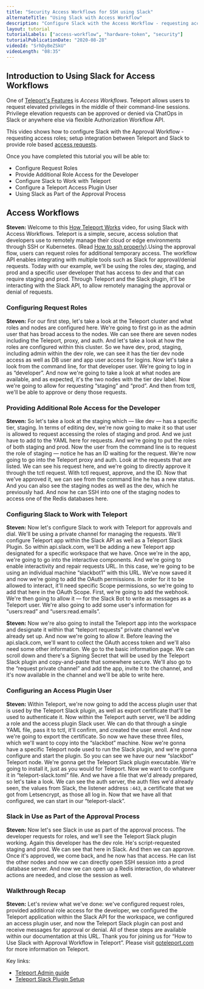 ```yaml
---
title: "Security Access Workflows for SSH using Slack"
alternateTitle: "Using Slack with Access Workflow"
description: "Configure Slack with the Access Workflow - requesting access roles; setup integration between Teleport and Slack to provide RBAC requests."
layout: tutorial
tutorialLabels: ["access-workflow", "hardware-token", "security"]
tutorialPublicationDate: "2020-08-28"
videoId: "SrhDyBeZSkU"
videoLength: "08:35"
---
```


## Introduction to Using Slack for Access Workflows

One of [Teleport's Features](/features/) is _Access Workflows_.
Teleport allows users to request elevated privileges in the middle of their
command-line sessions. Privilege elevation requests can be approved or denied
via ChatOps in Slack or anywhere else via flexible Authorization Workflow API.

This video shows how to configure Slack with the Approval Workflow - requesting access roles; setup integration between Teleport and Slack to provide role based [access requests](/features/access-requests/).

Once you have completed this tutorial you will be able to:

- Configure Request Roles
- Provide Additional Role Access for the Developer
- Configure Slack to Work with Teleport
- Configure a Teleport Access Plugin User
- Using Slack as Part of the Approval Process

## Access Workflows

**Steven:** Welcome to this [How Teleport Works](/how-it-works/) video, for using Slack with Access Workflows. Teleport is a simple, secure, access solution that developers use to remotely manage their cloud or edge environments through SSH or Kubernetes. (Read [How to ssh properly](https://goteleport.com/blog/how-to-ssh-properly/)).Using the approval flow, users can request roles for additional temporary access. The workflow API enables integrating with multiple tools such as Slack for approval/denial requests. Today with our example, we'll be using the roles dev, staging, and prod and a specific user developer that has access to dev and that can require staging and prod. Through Teleport and the Slack plugin, it'll be interacting with the Slack API, to allow remotely managing the approval or denial of requests.

### Configuring Request Roles

**Steven:** For our first step, let's take a look at the Teleport cluster and what roles and nodes are configured here. We're going to first go in as the admin user that has broad access to the nodes. We can see there are seven nodes including the Teleport, proxy, and auth. And let's take a look at how the roles are configured within this cluster. So we have dev, prod, staging, including admin within the dev role, we can see it has the tier dev node access as well as DB user and app user access for logins. Now let's take a look from the command line, for that developer user. We're going to log in as “developer”. And now we're going to take a look at what nodes are available, and as expected, it's the two nodes with the tier dev label. Now we're going to allow for requesting “staging” and “prod”. And then from tctl, we'll be able to approve or deny those requests.

### Providing Additional Role Access for the Developer

**Steven:** So let's take a look at the staging which — like dev — has a specific tier, staging. In terms of editing dev, we're now going to make it so that user is allowed to request accessing the roles of staging and prod. And we just have to add to the YAML here for requests. And we're going to put the roles of both staging and prod. Now the user from the command line is to request the role of staging — notice he has an ID waiting for the request. We're now going to go into the Teleport proxy and auth. Look at the requests that are listed. We can see his request here, and we're going to directly approve it through the tctl request. With tctl request, approve, and the ID. Now that we've approved it, we can see from the command line he has a new status. And you can also see the staging nodes as well as the dev, which he previously had. And now he can SSH into one of the staging nodes to access one of the Redis databases here.

### Configuring Slack to Work with Teleport

**Steven:** Now let's configure Slack to work with Teleport for approvals and dial. We'll be using a private channel for managing the requests. We'll configure Teleport app within the Slack API as well as a Teleport Slack Plugin. So within api.slack.com, we'll be adding a new Teleport app designated for a specific workspace that we have. Once we're in the app, we're going to go into the interactive components. And we're going to enable interactivity and repair requests URL. In this case, we're going to be using an individual machine “slackbot1” with this URL. We've now saved it and now we're going to add the OAuth permissions. In order for it to be allowed to interact, it'll need specific Scope permissions, so we're going to add that here in the OAuth Scope. First, we're going to add the webhook. We're then going to allow it — for the Slack Bot to write as messages as a Teleport user. We're also going to add some user's information for “users:read” and “users:read.emails”.

**Steven:** Now we're also going to install the Teleport app into the workspace and designate it within that “teleport requests” private channel we've already set up. And now we're going to allow it. Before leaving the api.slack.com, we'll want to collect the OAuth access token and we'll also need some other information. We go to the basic information page. We can scroll down and there's a Signing Secret that will be used by the Teleport Slack plugin and copy-and-paste that somewhere secure. We'll also go to the “request private channel” and add the app, invite it to the channel, and it's now available in the channel and we'll be able to write here.

### Configuring an Access Plugin User

**Steven:** Within Teleport, we're now going to add the access plugin user that is used by the Teleport Slack plugin, as well as export certificate that'll be used to authenticate it. Now within the Teleport auth server, we'll be adding a role and the access plugin Slack user. We can do that through a single YAML file, pass it to tctl, it'll confirm, and created the user enroll. And now we're going to export the certificate. So now we have these three files, which we'll want to copy into the “slackbot” machine. Now we're gonna have a specific Teleport node used to run the Slack plugin, and we're gonna configure and start the plugin. So you can see we have our new “slackbot” Teleport node. We're gonna get the Teleport Slack plugin executable. We're going to install it, just as you would for Teleport. Now we want to configure it in “teleport-slack.toml” file. And we have a file that we'd already prepared, so let's take a look. We can see the auth server, the auth files we'd already seen, the values from Slack, the listener address `:443`, a certificate that we got from Letsencrypt, as those all log in. Now that we have all that configured, we can start in our “teleport-slack”.

### Slack in Use as Part of the Approval Process

**Steven:** Now let's see Slack in use as part of the approval process. The developer requests for roles, and we'll see the Teleport Slack plugin working. Again this developer has the dev role. He's script-requested staging and prod. We can see that here in Slack. And then we can approve. Once it's approved, we come back, and he now has that access. He can list the other nodes and now we can directly open SSH session into a prod database server. And now we can open up a Redis interaction, do whatever actions are needed, and close the session as well.

### Walkthrough Recap

**Steven:** Let's review what we've done: we've configured request roles, provided additional role access for the developer, we configured the Teleport application within the Slack API for the workspace, we configured an access plugin user, and now the Teleport Slack plugin can post and receive messages for approval or denial. All of these steps are available within our documentation at this URL. Thank you for joining us for “How to Use Slack with Approval Workflow in Teleport”.
Please visit [goteleport.com](/) for more information on Teleport.

Key links:

- [Teleport Admin guide](/docs/admin-guide/)
- [Teleport Slack Plugin Setup](/docs/enterprise/workflow/ssh-approval-slack/)

